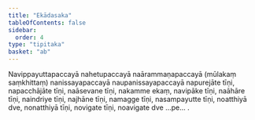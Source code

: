 ```yaml
---
title: "Ekādasaka"
tableOfContents: false
sidebar:
  order: 4
type: "tipitaka"
basket: "ab"
---
```



<DynamicBreadcrumb />

<Paragraph number="1255">
Navippayuttapaccayā nahetupaccayā naārammaṇapaccayā (mūlakaṃ saṃkhittaṃ) nanissayapaccayā naupanissayapaccayā napurejāte tīṇi, napacchājāte tīṇi, naāsevane tīṇi, nakamme ekaṃ, navipāke tīṇi, naāhāre tīṇi, naindriye tīṇi, najhāne tīṇi, namagge tīṇi, nasampayutte tīṇi, noatthiyā dve, nonatthiyā tīṇi, novigate tīṇi, noavigate dve …pe… .
</Paragraph>